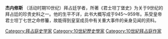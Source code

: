 {{expand|time=2015-04-14T06:25:23+00:00}}
'''杰内修斯''' （活动时期10世纪）拜占廷学者，所著《君士坦丁堡史》为关于9世纪的拜占廷的珍贵史料之一。他的生平不详，此书大概写成于945～959年。系受皇帝君士坦丁七世之命修籑，故能得到皇室成员中有关重大事件的亲身见闻的资料。
{{拜占庭帝国史家}}
[[Category:拜占庭史学家|Category:拜占庭史学家]]
[[Category:10世紀歷史學家|Category:10世紀歷史學家]]
[[Category:10世紀拜占庭作家|Category:10世紀拜占庭作家]]